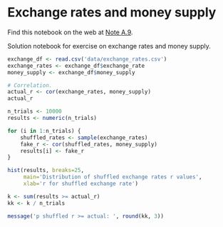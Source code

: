# Exchange rates and money supply


Find this notebook on the web at
<a class="quarto-xref" href="https://resampling-stats.github.io/latest-r/exercise_solutions.html#nte-exchange_rates_solution">Note <span>A.9</span></a>.

Solution notebook for exercise on exchange rates and money supply.

```r
exchange_df <- read.csv('data/exchange_rates.csv')
exchange_rates <- exchange_df$exchange_rate
money_supply <- exchange_df$money_supply
```

```r
# Correlation.
actual_r <- cor(exchange_rates, money_supply)
actual_r
```

```r
n_trials <- 10000
results <- numeric(n_trials)

for (i in 1:n_trials) {
    shuffled_rates <- sample(exchange_rates)
    fake_r <- cor(shuffled_rates, money_supply)
    results[i] <- fake_r
}

hist(results, breaks=25,
     main='Distribution of shuffled exchange rates r values',
     xlab='r for shuffled exchange rate')

k <- sum(results >= actual_r)
kk <- k / n_trials

message('p shuffled r >= actual: ', round(kk, 3))
```
